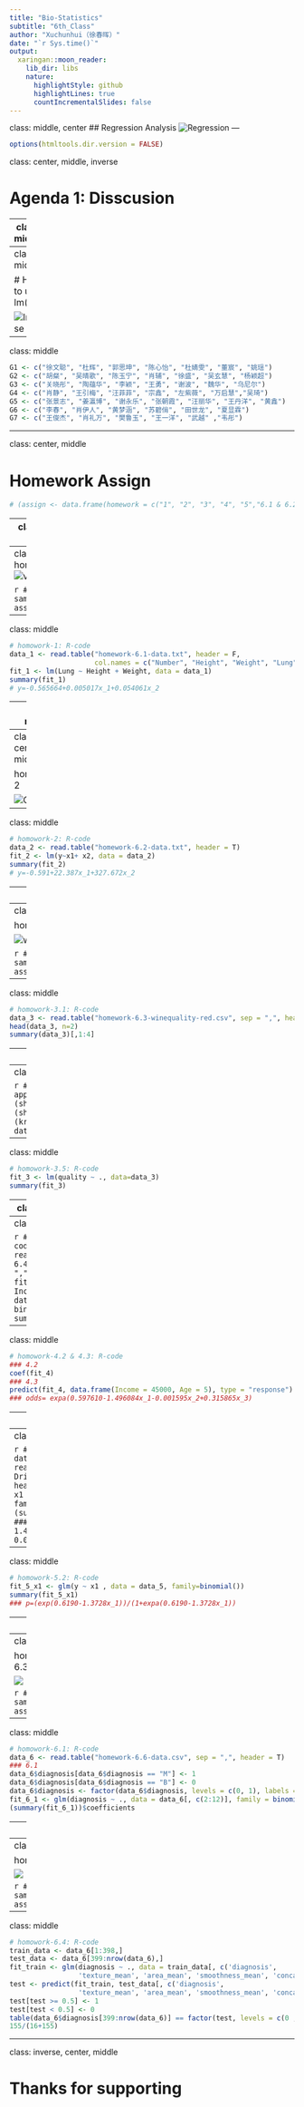 ```yaml
---
title: "Bio-Statistics"
subtitle: "6th_Class"
author: "Xuchunhui（徐春晖）"
date: "`r Sys.time()`"
output:
  xaringan::moon_reader:
    lib_dir: libs
    nature:
      highlightStyle: github
      highlightLines: true
      countIncrementalSlides: false
---
```

class: middle, center
## Regression Analysis
![Regression](regression-analysis-thumb.jpg)
---

```r
options(htmltools.dir.version = FALSE)
```

class: center, middle, inverse

# Agenda 1: Disscusion

---
class: middle

# How to use lm()

![lm_use](lm-1.PNG)

---
class: middle

# How to use lm()

![lm_use](lm-2.PNG)

---
class:  middle


```r

G1 <- c("徐文聪", "杜辉", "郭思坤", "陈心怡", "杜婧雯", "董宸", "姚瑶")
G2 <- c("胡粲", "吴晴歌", "陈玉宁", "肖辅", "徐盛", "吴玄慧", "杨颖超")
G3 <- c("关晓彤", "陶蕴华", "李颖", "王勇", "谢波", "魏华", "乌尼尔")
G4 <- c("肖静", "王引梅", "汪菲菲", "宗鑫", "左紫薇", "万启慧","吴琦")
G5 <- c("张景志", "姜瀛博", "谢永乐", "张朝霞", "汪丽华", "王丹洋", "黄鑫")
G6 <- c("李春", "肖伊人", "黄梦涵", "苏碧俏", "田世龙", "夏显霖")
G7 <- c("王俊杰", "肖礼万", "樊鲁玉", "王一洋", "武越" ,"韦彤")
```

---

class:  center, middle

# Homework Assign

```r

# (assign <- data.frame(homework = c("1", "2", "3", "4", "5","6.1 & 6.2 & 6.3", "6.4"), group = sample(1:7)))

```

---
class: center, middle, inverse

# Agenda 2: Report

---
class: center, middle
homowork-1
![vital capacity](https://lunginstitute.com/wp-content/uploads/2016/03/SoCanLungFunctionBeImproved.jpg)

```r
# sample(get(paste0("G", assign$group[1])),1)
```

---
class: middle

```r
# homowork-1: R-code
data_1 <- read.table("homework-6.1-data.txt", header = F, 
                     col.names = c("Number", "Height", "Weight", "Lung"))
fit_1 <- lm(Lung ~ Height + Weight, data = data_1)
summary(fit_1)
# y=-0.565664+0.005017x_1+0.054061x_2
```

---
class: middle

homowork-1: R-code

```r
# homowork-1: R-code
# library(car)
# scatterplotMatrix(data_1[2:4])
par(mfrow= c(2,2))
plot(fit_1)

```

---
class: center, middle

homowork-2

![Growth](fa967463b1292d2fc83ea68676e2b177--farm-humor-life-humor.jpg)
```r
# sample(get(paste0("G", assign$group[2])),1)
```

---
class: middle

```r
# homowork-2: R-code
data_2 <- read.table("homework-6.2-data.txt", header = T)
fit_2 <- lm(y~x1+ x2, data = data_2)
summary(fit_2)
# y=-0.591+22.387x_1+327.672x_2
```

---
class: middle

```r
# homowork-2: R-code
par(mfrow= c(2,2))
plot(fit_2)
confint(fit_2, level=0.95)
```

---
class: center, middle

homowork-3

![wine](https://www.pourrichardswine.com/sites/default/files/styles/contentimage/public/Nosing%20wine%20cartoon.jpg?itok=1xCFZfI5)

```r
# sample(get(paste0("G", assign$group[3])),1)
```

---
class: middle

```r
# homowork-3.1: R-code
data_3 <- read.table("homework-6.3-winequality-red.csv", sep = ",", header = T)
head(data_3, n=2)
summary(data_3)[,1:4]
```


---
class: middle

```r
# homowork-3.2: R-code
par(mfrow=c(1,2))
hist(data_3$fixed.acidity, 
     main="the distribution of fixed acidity",xlab="volatile.acidity")
plot(data_3$quality,data_3$volatile.acidity,
     main="quality vs volatile acidity",xlab="quality",ylab="volatile.acidity")
```

---
class: middle

```r
# homowork-3.3 & 3.4: R-code
apply(data_3,2,function(x)cor(x,data_3$quality))
(shapiro.test(data_3$alcohol))$p.value
(shapiro.test(data_3$quality))$p.value
(kruskal.test(data_3$alcohol ~ data_3$quality))$p.value
```

---
class: middle

```r
# homowork-3.5: R-code
fit_3 <- lm(quality ~ ., data=data_3)
summary(fit_3)
```

---
class: center, middle

homowork-4

![](http://clipart-library.com/images/8i65GBdBT.png)

```r
# sample(get(paste0("G", assign$group[4])),1)
```

---
class: middle

```r
# homowork-4.1: R-code
data_4 <- read.table("homework-6.4-data.txt", sep = ",", header = T)
fit_4 <- glm(y~ Income + Age, data = data_4, family = binomial())
summary(fit_4)
```

---
class: middle

```r
# homowork-4.2 & 4.3: R-code
### 4.2
coef(fit_4)
### 4.3
predict(fit_4, data.frame(Income = 45000, Age = 5), type = "response")
### odds= expa(0.597610-1.496084x_1-0.001595x_2+0.315865x_3)
```

---
class: center, middle

homowork-5

![](https://m.media-amazon.com/images/M/MV5BYzU4NTU1YWUtNDkwNC00NGViLWFmMmUtY2Q1NmVkZDUwNjIyXkEyXkFqcGdeQXVyNTAyODkwOQ@@._V1_.jpg)

```r
# sample(get(paste0("G", assign$group[5])),1)
```


---
class: middle

```r
# homowork-5.1: R-code
data_5 <- read.table("homework-6.5-Drivers.csv", sep = ",", header = T)
fit_5 <- glm(y ~ x1 + x2 + x3, data = data_5, family=binomial())
(summary(fit_5))$coefficients
### odds=exp(0.597610-1.496084x_1-0.001595x_2+0.315865x_3)
```

---
class: middle

```r
# homowork-5.2: R-code
fit_5_x1 <- glm(y ~ x1 , data = data_5, family=binomial())
summary(fit_5_x1)
### p=(exp(0.6190-1.3728x_1))/(1+expa(0.6190-1.3728x_1))
```

---
class: middle

```r
# homowork-5.3: R-code
predict(fit_5_x1, data.frame(x1 = c(0, 1)), type = "response")
```

---
class: center, middle

homowork-6.1 & 6.2 & 6.3

![](https://media0.giphy.com/media/emIVSAPM4th6M/giphy.gif)

```r
# sample(get(paste0("G", assign$group[6])),1)
```

---
class: middle

```r
# homowork-6.1: R-code
data_6 <- read.table("homework-6.6-data.csv", sep = ",", header = T)
### 6.1
data_6$diagnosis[data_6$diagnosis == "M"] <- 1
data_6$diagnosis[data_6$diagnosis == "B"] <- 0
data_6$diagnosis <- factor(data_6$diagnosis, levels = c(0, 1), labels = c("B", "M"))
fit_6_1 <- glm(diagnosis ~ ., data = data_6[, c(2:12)], family = binomial())
(summary(fit_6_1))$coefficients
```

---
class: middle

```r
# homowork-6.2 & 6.3: R-code
### 6.2
fit_6_2 <- glm(diagnosis ~ ., data = data_6[, c('diagnosis' ,'texture_mean','area_mean','smoothness_mean','concave.points_mean')], family = binomial())
(summary(fit_6_2))$coefficients
### 6.3
anova(fit_6_1, fit_6_2, test="Chisq")
```


---
class: center, middle

homowork-6.4

![](https://media0.giphy.com/media/emIVSAPM4th6M/giphy.gif)

```r
# sample(get(paste0("G", assign$group[7])),1)
```

---
class: middle

```r
# homowork-6.4: R-code
train_data <- data_6[1:398,]
test_data <- data_6[399:nrow(data_6),]
fit_train <- glm(diagnosis ~ ., data = train_data[, c('diagnosis',
                 'texture_mean', 'area_mean', 'smoothness_mean', 'concave.points_mean')], family = binomial())
test <- predict(fit_train, test_data[, c('diagnosis',
                 'texture_mean', 'area_mean', 'smoothness_mean', 'concave.points_mean')], type = "response")
test[test >= 0.5] <- 1
test[test < 0.5] <- 0
table(data_6$diagnosis[399:nrow(data_6)] == factor(test, levels = c(0 , 1), labels = c("B", "M")))
155/(16+155)
```

---
class: inverse, center, middle

# Thanks for supporting
